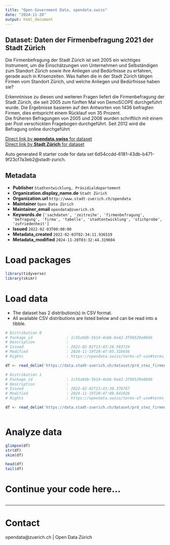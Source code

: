 ```yaml
---
title: "Open Government Data, opendata.swiss"
date: "2024-11-20"
output: html_document
---
```


## Dataset: Daten der Firmenbefragung 2021 der Stadt Zürich

Die Firmenbefragung der Stadt Zürich ist seit 2005 ein wichtiges Instrument, um die Einschätzungen von Unternehmen und Selbständigen zum Standort Zürich sowie ihre Anliegen und Bedürfnisse zu erfahren, gerade auch in Krisenzeiten. Was halten die in der Stadt Zürich tätigen Firmen vom Standort Zürich, und welche Anliegen und Bedürfnisse haben sie?

Erkenntnisse zu diesen und weiteren Fragen liefert die Firmenbefragung der Stadt Zürich, die seit 2005 zum fünften Mal von DemoSCOPE durchgeführt wurde. Die Ergebnisse basieren auf den Antworten von 1436 befragten Firmen, dies entspricht einem Rücklauf von 35 Prozent.  
Die früheren Befragungen von 2005 und 2008 wurden schriftlich mit einem per Post verschickten Fragebogen durchgeführt. Seit 2012 wird die Befragung online durchgeführt


[Direct link by **opendata.swiss** for dataset](https://opendata.swiss/de/dataset/daten-der-firmenbefragung-2021-der-stadt-zurich)<br>
[Direct link by **Stadt Zürich** for dataset](https://data.stadt-zuerich.ch/dataset/prd_stez_firmenbefragung_2021)

Auto generated R starter code for data set 6d54ccdd-6181-43db-b471-9f23cf7a3eb2@stadt-zurich.

## Metadata

- **Publisher** `Stadtentwicklung, Präsidialdepartement`
- **Organization.display_name.de** `Stadt Zürich`
- **Organization.url** `http://www.stadt-zuerich.ch/opendata`
- **Maintainer** `Open Data Zürich`
- **Maintainer_email** `opendata@zuerich.ch`
- **Keywords.de** `['sachdaten', 'zeitreihe', 'firmenbefragung', 'befragung', 'firma', 'tabelle', 'stadtentwicklung', 'stichprobe', 'zufriedenheit']`
- **Issued** `2022-02-03T00:00:00`
- **Metadata_created** `2022-02-03T02:34:11.936519`
- **Metadata_modified** `2024-11-20T03:32:44.319604`


# Load packages

```r

library(tidyverse)
library(skimr)

```

# Load data

-   The dataset has 2 distribution(s) in CSV format.
-   All available CSV distributions are listed below and can be read into a tibble.

```r

# Distribution 0
# Package_id               : 1c55a9db-5b14-4ebb-9a42-3f96529e0666
# Description              : 
# Issued                   : 2022-02-02T13:43:28.563724
# Modified                 : 2024-11-19T20:47:05.316656
# Rights                   : https://opendata.swiss/terms-of-use#terms_open

df <- read_delim('https://data.stadt-zuerich.ch/dataset/prd_stez_firmenbefragung_2021/download/codeliste_2021.csv')

# Distribution 1
# Package_id               : 1c55a9db-5b14-4ebb-9a42-3f96529e0666
# Description              : 
# Issued                   : 2022-02-02T13:43:30.370767
# Modified                 : 2024-11-19T20:47:08.841026
# Rights                   : https://opendata.swiss/terms-of-use#terms_open

df <- read_delim('https://data.stadt-zuerich.ch/dataset/prd_stez_firmenbefragung_2021/download/Firmenbefragung_2021.csv')



```

# Analyze data

```r

glimpse(df)
str(df)
skim(df)

head(df)
tail(df)

```

# Continue your code here...

```r

```

------------------------------------------------------------------------

# Contact

opendata@zuerich.ch | Open Data Zürich
